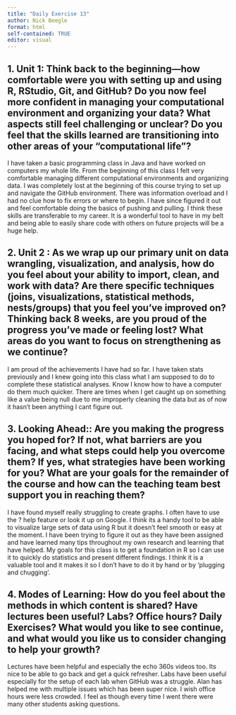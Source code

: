 ```yaml
---
title: "Daily Exercise 13"
author: Nick Beegle
format: html
self-contained: TRUE
editor: visual
---
```


## **1. Unit 1**: Think back to the beginning—how comfortable were you with setting up and using R, RStudio, Git, and GitHub? Do you now feel more confident in managing your computational environment and organizing your data? What aspects still feel challenging or unclear? Do you feel that the skills learned are transitioning into other areas of your “computational life”?

I have taken a basic programming class in Java and have worked on computers my whole life. From the beginning of this class I felt very comfortable managing different computational environments and organizing data. I was completely lost at the beginning of this course trying to set up and navigate the GitHub environment. There was information overload and I had no clue how to fix errors or where to begin. I have since figured it out and feel comfortable doing the basics of pushing and pulling. I think these skills are transferable to my career. It is a wonderful tool to have in my belt and being able to easily share code with others on future projects will be a huge help.

## **2. Unit 2** : As we wrap up our primary unit on data wrangling, visualization, and analysis, how do you feel about your ability to import, clean, and work with data? Are there specific techniques (joins, visualizations, statistical methods, nests/groups) that you feel you’ve improved on? Thinking back 8 weeks, are you proud of the progress you’ve made or feeling lost? What areas do you want to focus on strengthening as we continue?

I am proud of the achievements I have had so far. I have taken stats previously and I knew going into this class what I am supposed to do to complete these statistical analyses. Know I know how to have a computer do them much quicker. There are times when I get caught up on something like a value being null due to me improperly cleaning the data but as of now it hasn't been anything I cant figure out.

## **3. Looking Ahead:**: Are you making the progress you hoped for? If not, what barriers are you facing, and what steps could help you overcome them? If yes, what strategies have been working for you? What are your goals for the remainder of the course and how can the teaching team best support you in reaching them?

I have found myself really struggling to create graphs. I often have to use the ? help feature or look it up on Google. I think its a handy tool to be able to visualize large sets of data using R but it doesn't feel smooth or easy at the moment. I have been trying to figure it out as they have been assigned and have learned many tips throughout my own research and learning that have helped. My goals for this class is to get a foundation in R so I can use it to quickly do statistics and present different findings. I think it is a valuable tool and it makes it so I don't have to do it by hand or by 'plugging and chugging'.

## **4. Modes of Learning**: How do you feel about the methods in which content is shared? Have lectures been useful? Labs? Office hours? Daily Exercises? What would you like to see continue, and what would you like us to consider changing to help your growth?

Lectures have been helpful and especially the echo 360s videos too. Its nice to be able to go back and get a quick refresher. Labs have been useful especially for the setup of each lab when GitHub was a struggle. Alan has helped me with multiple issues which has been super nice. I wish office hours were less crowded. I feel as though every time I went there were many other students asking questions.
